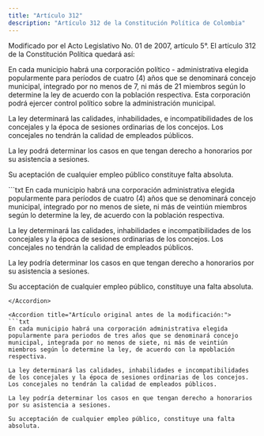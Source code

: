 ```yaml
---
title: "Artículo 312"
description: "Artículo 312 de la Constitución Política de Colombia"
---
```


<Warning>Modificado por el Acto Legislativo No. 01 de 2007, artículo 5°. El artículo 312 de la Constitución Política quedará así: </Warning>

En cada municipio habrá una corporación político - administrativa elegida popularmente para períodos de cuatro (4) años que se denominará concejo municipal, integrado por no menos de 7, ni más de 21 miembros según lo determine la ley de acuerdo con la población respectiva. Esta corporación podrá ejercer control político sobre la administración municipal.

La ley determinará las calidades, inhabilidades, e incompatibilidades de los concejales y la época de sesiones ordinarias de los concejos. Los concejales no tendrán la calidad de empleados públicos.

La ley podrá determinar los casos en que tengan derecho a honorarios por su asistencia a sesiones.

Su aceptación de cualquier empleo público constituye falta absoluta. 

<Accordion title="Artículo Modificado por el Acto Legislativo No. 02 de 2002, artículo 4°. El [inciso primero d]el artículo 312 de la Constitución Política quedará así:">
```txt
En cada municipio habrá una corporación administrativa elegida
popularmente para períodos de cuatro (4) años que se denominará
concejo municipal, integrado por no menos de siete, ni más de veintiún
miembros según lo determine la ley, de acuerdo con la población
respectiva.

La ley determinará las calidades, inhabilidades e incompatibilidades
de los concejales y la época de sesiones ordinarias de los concejos.
Los concejales no tendrán la calidad de empleados públicos.

La ley podría determinar los casos en que tengan derecho a honorarios
por su asistencia a sesiones.

Su acceptación de cualquier empleo público, constituye una falta
absoluta.
```
</Accordion>

<Accordion title="Artículo original antes de la modificación:">
```txt
En cada municipio habrá una corporación administrativa elegida
popularmente para periodos de tres años que se denominará concejo
municipal, integrada por no menos de siete, ni más de veintiún
miembros según lo determine la ley, de acuerdo con la mpoblación
respectiva.

La ley determinará las calidades, inhabilidades e incompatibilidades
de los concejales y la época de sesiones ordinarias de los concejos.
Los concejales no tendrán la calidad de empleados públicos.

La ley podría determinar los casos en que tengan derecho a honorarios
por su asistencia a sesiones.

Su acceptación de cualquier empleo público, constituye una falta
absoluta.
```
</Accordion>
